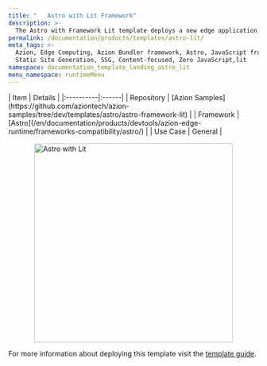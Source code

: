 ```yaml
---
title: "   Astro with Lit Framework"
description: >-
  The Astro with Framework Lit template deploys a new edge application based on Astro working with Lit.
permalink: /documentation/products/templates/astro-lit/
meta_tags: >-
  Azion, Edge Computing, Azion Bundler framework, Astro, JavaScript frameworks,
  Static Site Generation, SSG, Content-focused, Zero JavaScript,lit
namespace: documentation_template_landing_astro_lit
menu_namespace: runtimeMenu
---
```



<div class="[&_.flex.flex-col]:!gap-4 [&_.flex.flex-col]:md:!gap-8 [&_.flex.flex-col]:2xl:!gap-16">
  <SectionBasicContent
    titleTag="h2"
    description="The Astro with Framework Lit template deploys a new edge application based on Astro working with Lit, a lightweight library for building fast web components that are interoperable across different frameworks and environments. This template demonstrates how to leverage Lit's powerful component system within an Astro project for creating reusable, framework-agnostic UI elements."
    buttons={[
      { label: "Deploy template", link: "https://console.azion.com/create/astro/astro-with-framework-lit", outlined: false, icon: "ai ai-azion", iconPos: "left" },
      { label: "View demo", link: "https://zoze0y2azv.map.azionedge.net/", severity: "secondary" }
    ]}
  />
</div>

<div style="display: flex; gap: 1rem; align-items: center; flex-direction: row; flex-wrap: wrap;">
  <div style="flex: 1; min-width: 300px;">
    | Item | Details |
    |:----------|:------|
    | Repository | [Azion Samples](https://github.com/aziontech/azion-samples/tree/dev/templates/astro/astro-framework-lit) |
    | Framework | [Astro](/en/documentation/products/devtools/azion-edge-runtime/frameworks-compatibility/astro/) |
    | Use Case | General |
  </div>
  <div style="display: flex; justify-content: center; align-items: center; flex: 1; min-width: 300px;">
    <img src="/assets/docs/images/uploads/template-showcase/astro/astro-lit.png" width="400" alt="Astro with Lit" style="max-width: 100%; height: auto;" />
  </div>
</div>

For more information about deploying this template visit the [template guide](/en/documentation/products/guides/astro-ecommerce-collection/).